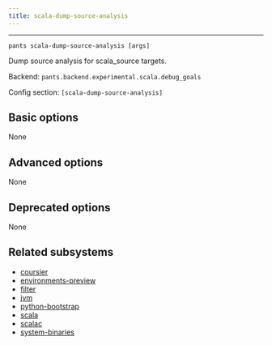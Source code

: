 ```yaml
---
title: scala-dump-source-analysis
---
```



---

```
pants scala-dump-source-analysis [args]
```

Dump source analysis for scala_source targets.

Backend: <span className="color--primary">`pants.backend.experimental.scala.debug_goals`</span>

Config section: <span className="color--primary">`[scala-dump-source-analysis]`</span>

<span className={styles.options}>

## Basic options

None

## Advanced options

None

## Deprecated options

None

## Related subsystems

- [coursier](../subsystems/coursier.mdx)
- [environments-preview](../subsystems/environments-preview.mdx)
- [filter](../subsystems/filter.mdx)
- [jvm](../subsystems/jvm.mdx)
- [python-bootstrap](../subsystems/python-bootstrap.mdx)
- [scala](../subsystems/scala.mdx)
- [scalac](../subsystems/scalac.mdx)
- [system-binaries](../subsystems/system-binaries.mdx)

</span>
